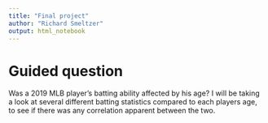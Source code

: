 ```yaml
---
title: "Final project"
author: "Richard Smeltzer"
output: html_notebook
---
```


# Guided question
Was a 2019 MLB player's batting ability affected by his age? I will be taking a look at several different batting statistics compared to each players age, to see if there was any correlation apparent between the two.

